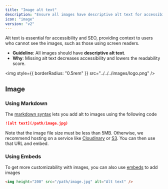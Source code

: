 ```yaml
---
title: "Image alt text"
description: "Ensure all images have descriptive alt text for accessibility and better readability."
icon: "image"
version: "v2"
---
```


Alt text is essential for accessibility and SEO, providing context to users who cannot see the images, such as those using screen readers.

- **Guideline**: All images should have **descriptive alt text**.
- **Why**: Missing alt text decreases accessibility and lowers the readability score.

<img style={{ borderRadius: "0.5rem" }} src="../../../images/logo.png" />

## Image

### Using Markdown

The [markdown syntax](https://www.markdownguide.org/basic-syntax/#images) lets you add alt to images using the following code

```md
![alt text](/path/image.jpg)
```

Note that the image file size must be less than 5MB. Otherwise, we recommend hosting on a service like [Cloudinary](https://cloudinary.com/) or [S3](https://aws.amazon.com/s3/). You can then use that URL and embed.

### Using Embeds

To get more customizability with images, you can also use [embeds](/writing-content/embed) to add images

```html
<img height="200" src="/path/image.jpg" alt="Alt text" />
```
